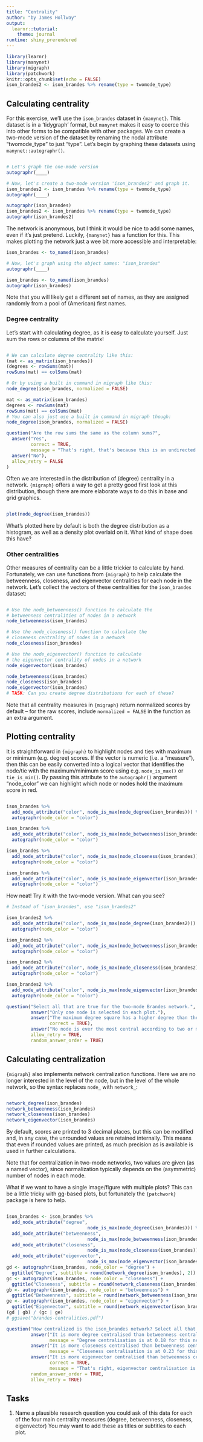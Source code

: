 ```yaml
---
title: "Centrality"
author: "by James Hollway"
output: 
  learnr::tutorial:
    theme: journal
runtime: shiny_prerendered
---
```


```r
library(learnr)
library(manynet)
library(migraph)
library(patchwork)
knitr::opts_chunk$set(echo = FALSE)
ison_brandes2 <- ison_brandes %>% rename(type = twomode_type)
```

## Calculating centrality

For this exercise, we'll use the `ison_brandes` dataset in `{manynet}`.
This dataset is in a 'tidygraph' format, 
but `manynet` makes it easy to coerce this into other forms
to be compatible with other packages.
We can create a two-mode version of the dataset
by renaming the nodal attribute "twomode_type" to just "type".
Let's begin by graphing these datasets using `manynet::autographr()`.

```r

```

```r
# Let's graph the one-mode version
autographr(____)
```

```r
# Now, let's create a two-mode version 'ison_brandes2' and graph it.
ison_brandes2 <- ison_brandes %>% rename(type = twomode_type)
autographr(____)
```

```r
autographr(ison_brandes)
ison_brandes2 <- ison_brandes %>% rename(type = twomode_type)
autographr(ison_brandes2)
```

The network is anonymous, but I think it would be nice to add some names,
even if it's just pretend. 
Luckily, `{manynet}` has a function for this.
This makes plotting the network just a wee bit more accessible and interpretable:

```r
ison_brandes <- to_named(ison_brandes)
```

```r
# Now, let's graph using the object names: "ison_brandes"
autographr(____)
```

```r
ison_brandes <- to_named(ison_brandes)
autographr(ison_brandes)
```

Note that you will likely get a different set of names,
as they are assigned randomly from a pool of (American) first names.

### Degree centrality

Let's start with calculating degree, as it is easy to calculate yourself.
Just sum the rows or columns of the matrix!

```r

```

```r
# We can calculate degree centrality like this:
(mat <- as_matrix(ison_brandes))
(degrees <- rowSums(mat))
rowSums(mat) == colSums(mat)
```

```r
# Or by using a built in command in migraph like this:
node_degree(ison_brandes, normalized = FALSE)
```

```r
mat <- as_matrix(ison_brandes)
degrees <- rowSums(mat)
rowSums(mat) == colSums(mat)
# You can also just use a built in command in migraph though:
node_degree(ison_brandes, normalized = FALSE)
```

```r
question("Are the row sums the same as the column sums?",
  answer("Yes",
         correct = TRUE,
         message = "That's right, that's because this is an undirected network."),
  answer("No"),
  allow_retry = FALSE
)
```

Often we are interested in the distribution of (degree) centrality in a network.
`{migraph}` offers a way to get a pretty good first look at this distribution,
though there are more elaborate ways to do this in base and grid graphics.

```r

```

```r
plot(node_degree(ison_brandes))
```

What's plotted here by default is both the degree distribution as a histogram,
as well as a density plot overlaid on it.
What kind of shape does this have?

### Other centralities

Other measures of centrality can be a little trickier to calculate by hand.
Fortunately, we can use functions from `{migraph}` to help calculate the
betweenness, closeness, and eigenvector centralities for each node in the network.
Let's collect the vectors of these centralities for the `ison_brandes` dataset:

```r

```

```r
# Use the node_betweenness() function to calculate the
# betweenness centralities of nodes in a network
node_betweenness(ison_brandes)
```

```r
# Use the node_closeness() function to calculate the 
# closeness centrality of nodes in a network
node_closeness(ison_brandes)
```

```r
# Use the node_eigenvector() function to calculate 
# the eigenvector centrality of nodes in a network
node_eigenvector(ison_brandes)
```

```r
node_betweenness(ison_brandes)
node_closeness(ison_brandes)
node_eigenvector(ison_brandes)
# TASK: Can you create degree distributions for each of these?
```

Note that all centrality measures in `{migraph}` return normalized
scores by default -- 
for the raw scores, include `normalized = FALSE` in the function as an extra argument.

## Plotting centrality

It is straightforward in `{migraph}` to highlight nodes and ties 
with maximum or minimum (e.g. degree) scores.
If the vector is numeric (i.e. a "measure"),
then this can be easily converted into a logical vector that
identifies the node/tie with the maximum/minimum score using
e.g. `node_is_max()` or `tie_is_min()`.
By passing this attribute to the `autographr()` argument "node_color"
we can highlight which node or nodes hold the maximum score in red.

```r

```

```r
ison_brandes %>%
  add_node_attribute("color", node_is_max(node_degree(ison_brandes))) %>%
  autographr(node_color = "color")

ison_brandes %>%
  add_node_attribute("color", node_is_max(node_betweenness(ison_brandes))) %>%
  autographr(node_color = "color")

ison_brandes %>%
  add_node_attribute("color", node_is_max(node_closeness(ison_brandes))) %>%
  autographr(node_color = "color")

ison_brandes %>%
  add_node_attribute("color", node_is_max(node_eigenvector(ison_brandes))) %>%
  autographr(node_color = "color")
```

How neat! Try it with the two-mode version.
What can you see?

```r
# Instead of "ison_brandes", use "ison_brandes2"

```

```r
ison_brandes2 %>%
  add_node_attribute("color", node_is_max(node_degree(ison_brandes2))) %>%
  autographr(node_color = "color")

ison_brandes2 %>%
  add_node_attribute("color", node_is_max(node_betweenness(ison_brandes2))) %>%
  autographr(node_color = "color")

ison_brandes2 %>%
  add_node_attribute("color", node_is_max(node_closeness(ison_brandes2))) %>%
  autographr(node_color = "color")

ison_brandes2 %>%
  add_node_attribute("color", node_is_max(node_eigenvector(ison_brandes2))) %>%
  autographr(node_color = "color")
```

```r
question("Select all that are true for the two-mode Brandes network.",
         answer("Only one node is selected in each plot."),
         answer("The maximum degree square has a higher degree than the maximum degree circle(s).",
                correct = TRUE),
         answer("No node is ever the most central according to two or more different centrality measures."),
         allow_retry = TRUE,
         random_answer_order = TRUE)
```

## Calculating centralization

`{migraph}` also implements network centralization functions.
Here we are no longer interested in the level of the node,
but in the level of the whole network, 
so the syntax replaces `node_` with `network_`:

```r

```

```r
network_degree(ison_brandes)
network_betweenness(ison_brandes)
network_closeness(ison_brandes)
network_eigenvector(ison_brandes)
```

By default, scores are printed to 3 decimal places,
but this can be modified and, in any case, 
the unrounded values are retained internally.
This means that even if rounded values are printed,
as much precision as is available is used in further calculations.

Note that for centralization in two-mode networks,
two values are given (as a named vector),
since normalization typically depends on the (asymmetric)
number of nodes in each mode.

What if we want to have a single image/figure with multiple plots?
This can be a little tricky with gg-based plots,
but fortunately the `{patchwork}` package is here to help.

```r

```

```r
ison_brandes <- ison_brandes %>%
  add_node_attribute("degree",
                              node_is_max(node_degree(ison_brandes))) %>%
  add_node_attribute("betweenness",
                              node_is_max(node_betweenness(ison_brandes))) %>%
  add_node_attribute("closeness",
                              node_is_max(node_closeness(ison_brandes))) %>%
  add_node_attribute("eigenvector",
                              node_is_max(node_eigenvector(ison_brandes)))
gd <- autographr(ison_brandes, node_color = "degree") + 
  ggtitle("Degree", subtitle = round(network_degree(ison_brandes), 2))
gc <- autographr(ison_brandes, node_color = "closeness") + 
  ggtitle("Closeness", subtitle = round(network_closeness(ison_brandes), 2))
gb <- autographr(ison_brandes, node_color = "betweenness") + 
  ggtitle("Betweenness", subtitle = round(network_betweenness(ison_brandes), 2))
ge <- autographr(ison_brandes, node_color = "eigenvector") + 
  ggtitle("Eigenvector", subtitle = round(network_eigenvector(ison_brandes), 2))
(gd | gb) / (gc | ge)
# ggsave("brandes-centralities.pdf")
```


```r
question("How centralized is the ison_brandes network? Select all that apply.",
         answer("It is more degree centralised than betweenness centralised.",
                message = "Degree centralisation is at 0.18 for this network whereas betweenness centralisation is at 0.32. In other words, the network is better characterised as having 1 or 2 nodes lying on the shortest paths between others than one where 1 or 2 nodes have many more ties than the others."),
         answer("It is more closeness centralised than betweenness centralised.",
                message = "Closeness centralisation is at 0.23 for this network whereas betweenness centralisation is at 0.32. In other words, the network is better characterised as having 1 or 2 nodes lying on the shortest paths between others than one where 1 or 2 nodes can reach or access most other nodes."),
         answer("It is more eigenvector centralised than betweenness centralised.",
                correct = TRUE,
                message = "That's right, eigenvector centralisation is at 0.48 for this network whereas betweenness centralisation is at 0.32. In other words, the network is better characterised as having a core (or cores) of well-connected nodes rather than a wide network with only 1 or 2 nodes lying on the shortest paths between others."),
         random_answer_order = TRUE, 
         allow_retry = TRUE)
```

## Tasks

1. Name a plausible research question you could ask of this data
for each of the four main centrality measures
(degree, betweenness, closeness, eigenvector)
You may want to add these as titles or subtitles to each plot.

